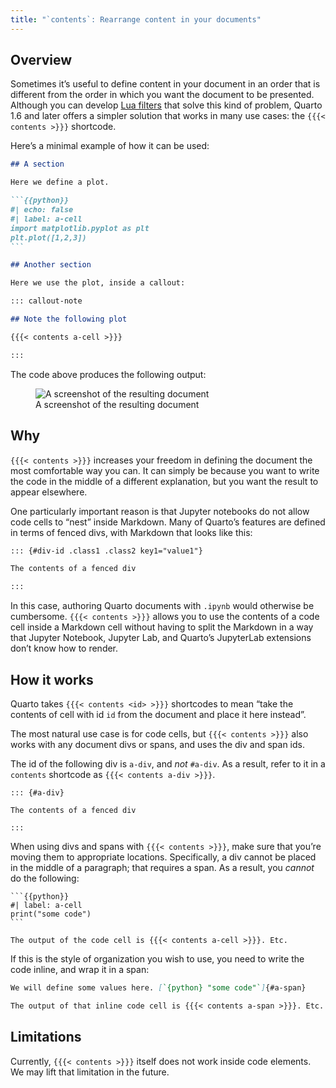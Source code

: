 ```yaml
---
title: "`contents`: Rearrange content in your documents"
---
```


## Overview

Sometimes it's useful to define content in your document in an order that is different from
the order in which you want the document to be presented.
Although you can develop [Lua filters](/docs/extensions/filters.qmd) that solve this kind of problem, Quarto 1.6 and
later offers a simpler solution that works in many use cases: the `{{{< contents >}}}` shortcode.

Here's a minimal example of how it can be used:

````markdown
## A section

Here we define a plot.

```{{python}}
#| echo: false
#| label: a-cell
import matplotlib.pyplot as plt
plt.plot([1,2,3])
```

## Another section

Here we use the plot, inside a callout:

::: callout-note

## Note the following plot

{{{< contents a-cell >}}}

:::
````

The code above produces the following output:

![A screenshot of the resulting document](./images/use-cell-example.jpg)

## Why

`{{{< contents >}}}` increases your freedom in defining the document the most comfortable way you can.
It can simply be because you want to write the code in the middle of a different explanation, but you want the result to appear elsewhere.

One particularly important reason is that Jupyter notebooks do not allow code cells to "nest" inside Markdown. 
Many of Quarto's features are defined in terms of fenced divs, with Markdown that looks like this:

````markdown
::: {#div-id .class1 .class2 key1="value1"}

The contents of a fenced div

:::
````

In this case, authoring Quarto documents with `.ipynb` would otherwise be cumbersome. `{{{< contents >}}}` allows you to use the contents of a code cell inside a Markdown cell without having to split the Markdown in a way that Jupyter Notebook, Jupyter Lab, and Quarto's JupyterLab extensions don't know how to render.

## How it works

Quarto takes `{{{< contents <id> >}}}` shortcodes to mean "take the contents of cell with id `id` from the document and place it here instead". 

The most natural use case is for code cells, but `{{{< contents >}}}` also works with any document divs or spans, and uses the div and span ids.

::: callout-caution

The id of the following div is `a-div`, and _not_ `#a-div`.
As a result, refer to it in a `contents` shortcode as `{{{< contents a-div >}}}`.

```
::: {#a-div}

The contents of a fenced div

:::
```

:::

When using divs and spans with `{{{< contents >}}}`, make sure that you're moving them to appropriate locations.
Specifically, a div cannot be placed in the middle of a paragraph; that requires a span. As a result, you _cannot_ do the following:

````
```{{python}}
#| label: a-cell
print("some code")
```

The output of the code cell is {{{< contents a-cell >}}}. Etc.
````

If this is the style of organization you wish to use, you need to write the code inline, and wrap it in a span:

````markdown
We will define some values here. [`{python} "some code"`]{#a-span}

The output of that inline code cell is {{{< contents a-span >}}}. Etc.
````

## Limitations

Currently, `{{{< contents >}}}` itself does not work inside code elements. We may lift that limitation in the future.
